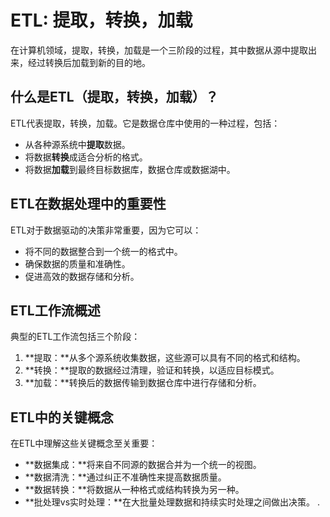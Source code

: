 # ETL: 提取，转换，加载

在计算机领域，提取，转换，加载是一个三阶段的过程，其中数据从源中提取出来，经过转换后加载到新的目的地。

## 什么是ETL（提取，转换，加载）？

ETL代表提取，转换，加载。它是数据仓库中使用的一种过程，包括：

- 从各种源系统中**提取**数据。
- 将数据**转换**成适合分析的格式。
- 将数据**加载**到最终目标数据库，数据仓库或数据湖中。

## ETL在数据处理中的重要性

ETL对于数据驱动的决策非常重要，因为它可以：

- 将不同的数据整合到一个统一的格式中。
- 确保数据的质量和准确性。
- 促进高效的数据存储和分析。

## ETL工作流概述

典型的ETL工作流包括三个阶段：

1. **提取：**从多个源系统收集数据，这些源可以具有不同的格式和结构。
2. **转换：**提取的数据经过清理，验证和转换，以适应目标模式。
3. **加载：**转换后的数据传输到数据仓库中进行存储和分析。

## ETL中的关键概念

在ETL中理解这些关键概念至关重要：

- **数据集成：**将来自不同源的数据合并为一个统一的视图。
- **数据清洗：**通过纠正不准确性来提高数据质量。
- **数据转换：**将数据从一种格式或结构转换为另一种。
- **批处理vs实时处理：**在大批量处理数据和持续实时处理之间做出决策。
.